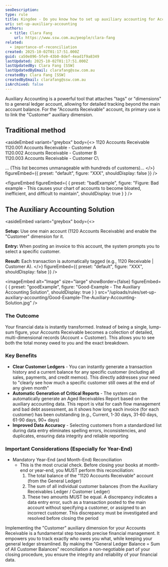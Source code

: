 ```yaml
---
seoDescription:
type: rule
title: Kingdee - Do you know how to set up auxiliary accounting for Accounts Receivables? (China only)
uri: set-up-auxiliary-accounting
authors:
  - title: Clara Fang
    url: https://www.ssw.com.au/people/clara-fang
related:
  - importance-of-reconciliation
created: 2025-10-02T01:17:51.000Z
guid: ca50e896-5fe9-43b0-8def-4ead1f9a8349
lastUpdated: 2025-10-02T01:17:51.000Z
lastUpdatedBy: Clara Fang [SSW]
lastUpdatedByEmail: clarafang@ssw.com.au
createdBy: Clara Fang [SSW]
createdByEmail: clarafang@ssw.com.au
isArchived: false
---
```


Auxiliary Accounting is a powerful tool that attaches "tags" or "dimensions" to a general ledger account, allowing for detailed tracking beyond the main account balance. For the "Accounts Receivable" account, its primary use is to link the "Customer" auxiliary dimension.

## Traditional method

<asideEmbed
  variant="greybox"
  body={<>
    1120 Accounts Receivable\
1120.001 Accounts Receivable - Customer A\
1120.002 Accounts Receivable - Customer B\
1120.003 Accounts Receivable - Customer C\

... (This list becomes unmanageable with hundreds of customers)...
  </>}
  figureEmbed={{
    preset: "default",
    figure: "XXX",
    shouldDisplay: false
  }}
/>

<figureEmbed figureEmbed={ {
  preset: "badExample",
  figure: "Figure: Bad example - This causes your chart of accounts to become bloated, inefficient, and difficult to maintain",
  shouldDisplay: true
} } />


## The Auxiliary Accounting Solution

<asideEmbed
  variant="greybox"
  body={<>
    
**Setup:** Use one main account (1120 Accounts Receivable) and enable the "Customer" dimension for it.

**Entry:** When posting an invoice to this account, the system prompts you to select a specific customer.

**Result:** Each transaction is automatically tagged (e.g., 1120 Receivable | Customer A).
  </>}
  figureEmbed={{
    preset: "default",
    figure: "XXX",
    shouldDisplay: false
  }}
/>

<imageEmbed
  alt="Image"
  size="large"
  showBorder={false}
  figureEmbed={ {
    preset: "goodExample",
    figure: "Good-Example - The Auxiliary Accounting Solution",
    shouldDisplay: true
  } }
  src="/uploads/rules/set-up-auxiliary-accounting/Good-Example-The-Auxiliary-Accounting-Solution.jpg"
/>

### The Outcome

Your financial data is instantly transformed. Instead of being a single, lump-sum figure, your Accounts Receivable becomes a collection of detailed, multi-dimensional records (Account + Customer). This allows you to see both the total money owed to you and the exact breakdown.

### Key Benefits

* **Clear Customer Ledgers** - You can instantly generate a transaction history and a current balance for any specific customer (including all sales, payments, and credit memos). This directly addresses your need to "clearly see how much a specific customer still owes at the end of any given month"
* **Automatic Generation of Critical Reports** - The system can automatically generate an Aged Receivables Report based on the auxiliary accounting data. This report is vital for cash flow management and bad debt assessment, as it shows how long each invoice (for each customer) has been outstanding (e.g., Current, 1-30 days, 31-60 days, 61-90 days, 90+ days)
* **Improved Data Accuracy** - Selecting customers from a standardized list during data entry eliminates spelling errors, inconsistencies, and duplicates, ensuring data integrity and reliable reporting

### Important Considerations (Especially for Year-End)

* Mandatory Year-End (and Month-End) Reconciliation
  - This is the most crucial check. Before closing your books at month-end or year-end, you MUST perform this reconciliation:
     1. The total balance of the "1120 Accounts Receivable" account (from the General Ledger)
     2. The sum of all individual customer balances (from the Auxiliary Receivables Ledger / Customer Ledger)
     3. These two amounts MUST be equal. A discrepancy indicates a data entry error, such as a transaction posted to the main account without specifying a customer, or assigned to an incorrect customer. This discrepancy must be investigated and resolved before closing the period

Implementing the "Customer" auxiliary dimension for your Accounts Receivable is a fundamental step towards precise financial management. It empowers you to track exactly who owes you what, while keeping your general ledger streamlined. By making the "General Ledger Balance = Sum of All Customer Balances" reconciliation a non-negotiable part of your closing procedure, you ensure the integrity and reliability of your financial data.
